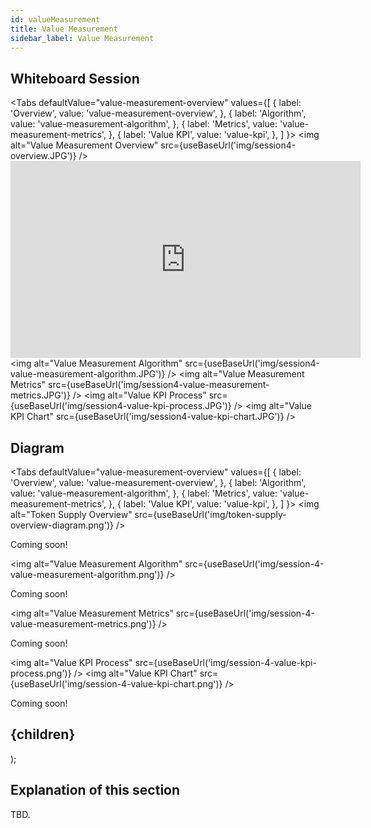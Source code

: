 ```yaml
---
id: valueMeasurement
title: Value Measurement
sidebar_label: Value Measurement
---
```



## Whiteboard Session

<Tabs
  defaultValue="value-measurement-overview"
  values={[
    { label: 'Overview', value: 'value-measurement-overview', },
    { label: 'Algorithm', value: 'value-measurement-algorithm', },
    { label: 'Metrics', value: 'value-measurement-metrics', },
    { label: 'Value KPI', value: 'value-kpi', },
  ]
}>
    <TabItem value="value-measurement-overview">
        <img alt="Value Measurement Overview" src={useBaseUrl('img/session4-overview.JPG')} />
        <iframe width="560" height="315" src="https://www.youtube-nocookie.com/embed/kkesUizkmXE" frameborder="0" allow="accelerometer; autoplay; encrypted-media; gyroscope; picture-in-picture" allowfullscreen></iframe>
    </TabItem>
    <TabItem value="value-measurement-algorithm">
        <img alt="Value Measurement Algorithm" src={useBaseUrl('img/session4-value-measurement-algorithm.JPG')} />
    </TabItem>
    <TabItem value="value-measurement-metrics">
        <img alt="Value Measurement Metrics" src={useBaseUrl('img/session4-value-measurement-metrics.JPG')} />
    </TabItem>
    <TabItem value="value-kpi">
        <img alt="Value KPI Process" src={useBaseUrl('img/session4-value-kpi-process.JPG')} />
        <img alt="Value KPI Chart" src={useBaseUrl('img/session4-value-kpi-chart.JPG')} />
    </TabItem>
</Tabs>


## Diagram

<Tabs
  defaultValue="value-measurement-overview"
  values={[
    { label: 'Overview', value: 'value-measurement-overview', },
    { label: 'Algorithm', value: 'value-measurement-algorithm', },
    { label: 'Metrics', value: 'value-measurement-metrics', },
    { label: 'Value KPI', value: 'value-kpi', },
  ]
}>
    <TabItem value="token-supply-overview">
        <img alt="Token Supply Overview" src={useBaseUrl('img/token-supply-overview-diagram.png')} />
        <p>Coming soon!</p>
    </TabItem>
    <TabItem value="value-measurement-algorithm">
        <img alt="Value Measurement Algorithm" src={useBaseUrl('img/session-4-value-measurement-algorithm.png')} />
        <p>Coming soon!</p>
    </TabItem>
    <TabItem value="value-measurement-metrics">
        <img alt="Value Measurement Metrics" src={useBaseUrl('img/session-4-value-measurement-metrics.png')} />
        <p>Coming soon!</p>
    </TabItem>
    <TabItem value="token-supply-issuance">
        <img alt="Value KPI Process" src={useBaseUrl('img/session-4-value-kpi-process.png')} />
        <img alt="Value KPI Chart" src={useBaseUrl('img/session-4-value-kpi-chart.png')} />
        <p>Coming soon!</p>
    </TabItem>
</Tabs>

  <h2>
    <span
        style={{
        backgroundColor: color,
        borderRadius: '2px',
        color: '#fff',
        padding: '0.2rem',
        }}>
        {children}
    </span>
  </h2>
);

## Explanation of this section

TBD.